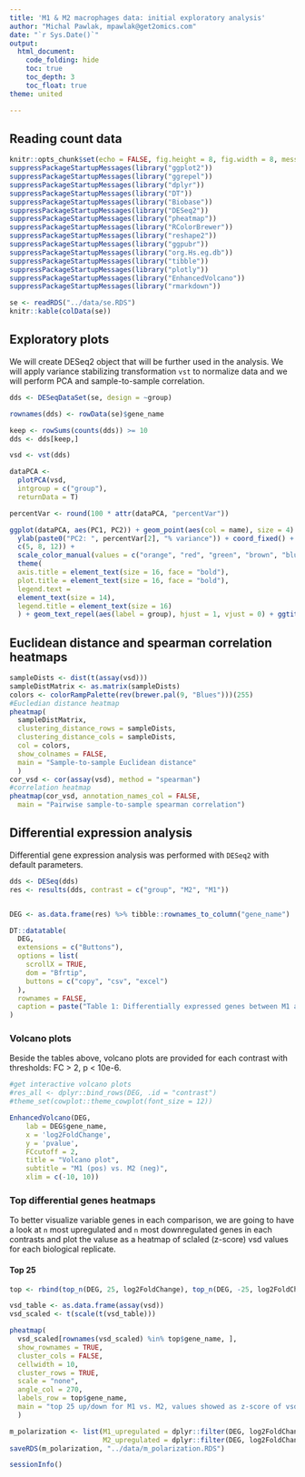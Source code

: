 ```yaml
---
title: 'M1 & M2 macrophages data: initial exploratory analysis'
author: "Michal Pawlak, mpawlak@get2omics.com"
date: "`r Sys.Date()`"
output: 
  html_document:
    code_folding: hide
    toc: true
    toc_depth: 3
    toc_float: true
theme: united

---
```


## Reading count data

```r
knitr::opts_chunk$set(echo = FALSE, fig.height = 8, fig.width = 8, message=FALSE, warning=FALSE)
suppressPackageStartupMessages(library("ggplot2"))
suppressPackageStartupMessages(library("ggrepel"))
suppressPackageStartupMessages(library("dplyr"))
suppressPackageStartupMessages(library("DT"))
suppressPackageStartupMessages(library("Biobase"))
suppressPackageStartupMessages(library("DESeq2"))
suppressPackageStartupMessages(library("pheatmap"))
suppressPackageStartupMessages(library("RColorBrewer"))
suppressPackageStartupMessages(library("reshape2"))
suppressPackageStartupMessages(library("ggpubr"))
suppressPackageStartupMessages(library("org.Hs.eg.db"))
suppressPackageStartupMessages(library("tibble"))
suppressPackageStartupMessages(library("plotly"))
suppressPackageStartupMessages(library("EnhancedVolcano"))
suppressPackageStartupMessages(library("rmarkdown"))
```

```r
se <- readRDS("../data/se.RDS")
knitr::kable(colData(se))
```


## Exploratory plots

We will create DESeq2 object that will be further used in the analysis. We will apply variance stabilizing transformation `vst` to normalize data and we will perform PCA and sample-to-sample correlation.

```r

dds <- DESeqDataSet(se, design = ~group)

rownames(dds) <- rowData(se)$gene_name

keep <- rowSums(counts(dds)) >= 10
dds <- dds[keep,]

vsd <- vst(dds)

dataPCA <-
  plotPCA(vsd,
  intgroup = c("group"),
  returnData = T)

percentVar <- round(100 * attr(dataPCA, "percentVar"))

ggplot(dataPCA, aes(PC1, PC2)) + geom_point(aes(col = name), size = 4) + xlab(paste0("PC1: ", percentVar[1], "%variance")) +
  ylab(paste0("PC2: ", percentVar[2], "% variance")) + coord_fixed() + scale_size_manual(values =
  c(5, 8, 12)) +
  scale_color_manual(values = c("orange", "red", "green", "brown", "blue", "violet", "grey")) + theme_bw() +
  theme(
  axis.title = element_text(size = 16, face = "bold"),
  plot.title = element_text(size = 16, face = "bold"),
  legend.text =
  element_text(size = 14),
  legend.title = element_text(size = 16)
  ) + geom_text_repel(aes(label = group), hjust = 1, vjust = 0) + ggtitle("PCA")

```


## Euclidean distance and spearman correlation heatmaps

```r
sampleDists <- dist(t(assay(vsd)))
sampleDistMatrix <- as.matrix(sampleDists)
colors <- colorRampPalette(rev(brewer.pal(9, "Blues")))(255)
#Eucledian distance heatmap
pheatmap(
  sampleDistMatrix,
  clustering_distance_rows = sampleDists,
  clustering_distance_cols = sampleDists,
  col = colors,
  show_colnames = FALSE,
  main = "Sample-to-sample Euclidean distance"
  )
cor_vsd <- cor(assay(vsd), method = "spearman")
#correlation heatmap
pheatmap(cor_vsd, annotation_names_col = FALSE,
  main = "Pairwise sample-to-sample spearman correlation")
```

## Differential expression analysis

Differential gene expression analysis was performed with `DESeq2` with default parameters.

```r
dds <- DESeq(dds)
res <- results(dds, contrast = c("group", "M2", "M1"))


DEG <- as.data.frame(res) %>% tibble::rownames_to_column("gene_name")  %>%  dplyr::select(gene_name, log2FoldChange, pvalue, padj)

DT::datatable(
  DEG,
  extensions = c("Buttons"),
  options = list(
    scrollX = TRUE,
    dom = "Bfrtip",
    buttons = c("copy", "csv", "excel")
  ),
  rownames = FALSE,
  caption = paste("Table 1: Differentially expressed genes between M1 and M2 macrophages, log2(M2/M1)")
)
```

### Volcano plots

Beside the tables above, volcano plots are provided for each contrast with thresholds: FC > 2, p < 10e-6.

```r
#get interactive volcano plots
#res_all <- dplyr::bind_rows(DEG, .id = "contrast")
#theme_set(cowplot::theme_cowplot(font_size = 12))

EnhancedVolcano(DEG,
    lab = DEG$gene_name,
    x = 'log2FoldChange',
    y = 'pvalue',
    FCcutoff = 2,
    title = "Volcano plot",
    subtitle = "M1 (pos) vs. M2 (neg)",
    xlim = c(-10, 10))
```


### Top differential genes heatmaps

To better visualize variable genes in each comparison, we are going to have a look at `n` most upregulated and `n` most downregulated genes in each contrasts and plot the valuse as a heatmap of sclaled (z-score) vsd values for each biological replicate.

#### Top 25

```r

top <- rbind(top_n(DEG, 25, log2FoldChange), top_n(DEG, -25, log2FoldChange))

vsd_table <- as.data.frame(assay(vsd))
vsd_scaled <- t(scale(t(vsd_table)))

pheatmap(
  vsd_scaled[rownames(vsd_scaled) %in% top$gene_name, ],
  show_rownames = TRUE,
  cluster_cols = FALSE,
  cellwidth = 10,
  cluster_rows = TRUE,
  scale = "none",
  angle_col = 270,
  labels_row = top$gene_name,
  main = "top 25 up/down for M1 vs. M2, values showed as z-score of vsd"
  )

```

```r
m_polarization <- list(M1_upregulated = dplyr::filter(DEG, log2FoldChange > 0, padj < 0.05) %>% pull(gene_name),
                       M2_upregulated = dplyr::filter(DEG, log2FoldChange < 0, padj < 0.05) %>% pull(gene_name))
saveRDS(m_polarization, "../data/m_polarization.RDS")
```



```r
sessionInfo()
```

